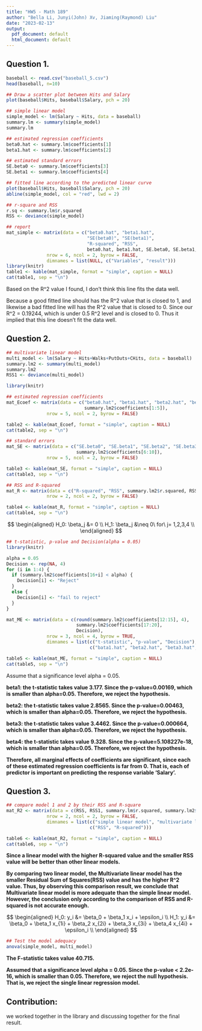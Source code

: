```yaml
---
title: "HW5 - Math 189"
author: "Bella Li, Junyi(John) Xv, Jiaming(Raymond) Liu"
date: "2023-02-13"
output:
  pdf_document: default
  html_document: default
---
```


## Question 1.
```r
baseball <- read.csv("baseball_5.csv")
head(baseball, n=10)

## Draw a scatter plot between Hits and Salary
plot(baseball$Hits, baseball$Salary, pch = 20)

## simple linear model
simple_model <- lm(Salary ~ Hits, data = baseball)
summary.lm <- summary(simple_model)
summary.lm

## estimated regression coefficients
beta0.hat <- summary.lm$coefficients[1]
beta1.hat <- summary.lm$coefficients[2]

## estimated standard errors
SE.beta0 <- summary.lm$coefficients[3]
SE.beta1 <- summary.lm$coefficients[4]

## fitted line according to the predicted linear curve
plot(baseball$Hits, baseball$Salary, pch = 20)
abline(simple_model, col = "red", lwd = 2)

## r-square and RSS
r.sq <- summary.lm$r.squared
RSS <- deviance(simple_model)

## report
mat_simple <- matrix(data = c("beta0.hat", "beta1.hat", 
                              "SE(beta0)", "SE(beta1)", 
                              "R-squared", "RSS", 
                              beta0.hat, beta1.hat, SE.beta0, SE.beta1, r.sq, RSS), 
               nrow = 6, ncol = 2, byrow = FALSE,
               dimnames = list(NULL, c("Variables", "result")))
library(knitr)
table1 <- kable(mat_simple, format = "simple", caption = NULL)
cat(table1, sep = "\n")
```


Based on the R^2 value I found, I don't think this line fits the data well.

Because a good fitted line should has the R^2 value that is closed to 1, and likewise a bad fitted line will has the R^2 value that is closed to 0. Since our R^2 = 0.19244, which is under 0.5 R^2 level and is closed to 0. Thus it implied that this line doesn't fit the data well.



## Question 2.
```r
## multivariate linear model
multi_model <- lm(Salary ~ Hits+Walks+PutOuts+CHits, data = baseball)
summary.lm2 <- summary(multi_model)
summary.lm2
RSS1 <- deviance(multi_model)

library(knitr)

## estimated regression coefficients
mat_Ecoef <- matrix(data = c("beta0.hat", "beta1.hat", "beta2.hat", "beta3.hat", "beta4.hat",
                             summary.lm2$coefficients[1:5]), 
               nrow = 5, ncol = 2, byrow = FALSE)

table2 <- kable(mat_Ecoef, format = "simple", caption = NULL)
cat(table2, sep = "\n")

## standard errors
mat_SE <- matrix(data = c("SE.beta0", "SE.beta1", "SE.beta2", "SE.beta3", "SE.beta4", 
                          summary.lm2$coefficients[6:10]), 
               nrow = 5, ncol = 2, byrow = FALSE)

table3 <- kable(mat_SE, format = "simple", caption = NULL)
cat(table3, sep = "\n")

## RSS and R-squared
mat_R <- matrix(data = c("R-squared", "RSS", summary.lm2$r.squared, RSS1),
               nrow = 2, ncol = 2, byrow = FALSE)

table4 <- kable(mat_R, format = "simple", caption = NULL)
cat(table4, sep = "\n")
```


$$
\begin{aligned}
H_0: \beta_j &= 0 \\
H_1: \beta_j &\neq 0\ for\ j= 1,2,3,4 \\
\end{aligned}
$$
```r
## t-statistic, p-value and Decision(alpha = 0.05)
library(knitr)

alpha = 0.05
Decision <- rep(NA, 4)
for (i in 1:4) {
  if (summary.lm2$coefficients[16+i] < alpha) {
    Decision[i] <- "Reject"
  }
  else {
    Decision[i] <- "fail to reject"
  }
}

mat_ME <- matrix(data = c(round(summary.lm2$coefficients[12:15], 4),
                          summary.lm2$coefficients[17:20], 
                          Decision),
               nrow = 3, ncol = 4, byrow = TRUE, 
               dimnames = list(c("t-statistic", "p-value", "Decision"),
                               c("bata1.hat", "beta2.hat", "beta3.hat", "beta4.hat")))

table5 <- kable(mat_ME, format = "simple", caption = NULL)
cat(table5, sep = "\n")
```

Assume that a significance level alpha = 0.05.

**beta1: the t-statistic takes value 3.177. Since the p-value=0.00169, which is smaller than alpha=0.05. Therefore, we reject the hypothesis.**

**beta2: the t-statistic takes value 2.8565. Since the p-value=0.00463, which is smaller than alpha=0.05. Therefore, we reject the hypothesis.**

**beta3: the t-statistic takes value 3.4462. Since the p-value=0.000664, which is smaller than alpha=0.05. Therefore, we reject the hypothesis.**

**beta4: the t-statistic takes value 9.328. Since the p-value=5.108227e-18, which is smaller than alpha=0.05. Therefore, we reject the hypothesis.**

**Therefore, all marginal effects of coefficients are significant, since each of these estimated regression coefficients is far from 0. That is, each of predictor is important on predicting the response variable 'Salary'.**

## Question 3. 
```r
## compare model 1 and 2 by their RSS and R-square
mat_R2 <- matrix(data = c(RSS, RSS1, summary.lm$r.squared, summary.lm2$r.squared),
               nrow = 2, ncol = 2, byrow = FALSE, 
               dimnames = list(c("simple linear model", "multivariate linear model"),
                               c("RSS", "R-squared")))

table6 <- kable(mat_R2, format = "simple", caption = NULL)
cat(table6, sep = "\n")
```
**Since a linear model with the higher R-squared value and the smaller RSS value will be better than other linear models.**

**By comparing two linear model, the Multivariate linear model has the smaller Residual Sum of Squares(RSS) value and has the higher R^2 value. Thus, by observing this comparison result, we conclude that Multivariate linear model is more adequate than the simple linear model. However, the conclusion only according to the comparison of RSS and R-squared is not accurate enough.**



$$
\begin{aligned}
H_0: y_i &= \beta_0 + \beta_1 x_i + \epsilon_i \\
H_1: y_i &= \beta_0 + \beta_1 x_{1i} + \beta_2 x_{2i} + \beta_3 x_{3i} + \beta_4 x_{4i} + \epsilon_i \\
\end{aligned}
$$


```r
## Test the model adequacy
anova(simple_model, multi_model)
```

**The F-statistic takes value 40.715.**

**Assumed that a significance level alpha = 0.05. Since the p-value < 2.2e-16, which is smaller than 0.05. Therefore, we reject the null hypothesis. That is, we reject the single linear regression model.**


## Contribution: 

we worked together in the library and discussing together for the final result.